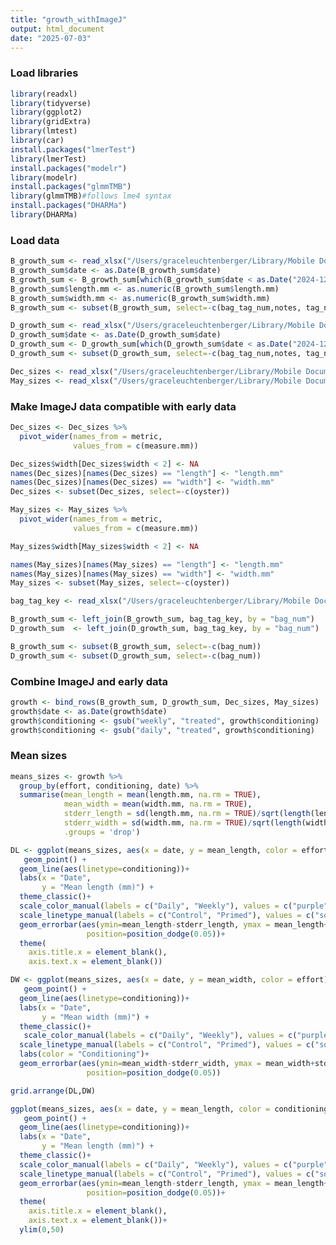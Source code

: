 ```yaml
---
title: "growth_withImageJ"
output: html_document
date: "2025-07-03"
---
```

### Load libraries
```r
library(readxl)
library(tidyverse)
library(ggplot2)
library(gridExtra)
library(lmtest)
library(car)
install.packages("lmerTest")
library(lmerTest)
install.packages("modelr")
library(modelr)
install.packages("glmmTMB")
library(glmmTMB)#follows lme4 syntax
install.packages("DHARMa")
library(DHARMa)
```


### Load data

```r
B_growth_sum <- read_xlsx("/Users/graceleuchtenberger/Library/Mobile Documents/com~apple~CloudDocs/Documents/project-gigas-conditioning-GL/data/sizes/B_2023POGS_small_seed_daily/B_sizes_12172024.xlsx")
B_growth_sum$date <- as.Date(B_growth_sum$date)
B_growth_sum <- B_growth_sum[which(B_growth_sum$date < as.Date("2024-12-17")),]
B_growth_sum$length.mm <- as.numeric(B_growth_sum$length.mm)
B_growth_sum$width.mm <- as.numeric(B_growth_sum$width.mm)
B_growth_sum <- subset(B_growth_sum, select=-c(bag_tag_num,notes, tag_num, duplicate,height.mm ))

D_growth_sum <- read_xlsx("/Users/graceleuchtenberger/Library/Mobile Documents/com~apple~CloudDocs/Documents/project-gigas-conditioning-GL/data/sizes/D_2023POGS_small_seed_weekly/D_sizes_12172024.xlsx", guess_max = 2000)
D_growth_sum$date <- as.Date(D_growth_sum$date)
D_growth_sum <- D_growth_sum[which(D_growth_sum$date < as.Date("2024-12-17")),]
D_growth_sum <- subset(D_growth_sum, select=-c(bag_tag_num,notes, tag_num, duplicate,height.mm ))

Dec_sizes <- read_xlsx("/Users/graceleuchtenberger/Library/Mobile Documents/com~apple~CloudDocs/Documents/project-gigas-conditioning-GL/data/outplanting/Westcott/20241217_images/sizes_12172024.xlsx")
May_sizes <- read_xlsx("/Users/graceleuchtenberger/Library/Mobile Documents/com~apple~CloudDocs/Documents/project-gigas-conditioning-GL/data/outplanting/Westcott/20250513_images/sizes_05132025.xlsx")


```

### Make ImageJ data compatible with early data
```r
Dec_sizes <- Dec_sizes %>%
  pivot_wider(names_from = metric,
              values_from = c(measure.mm))

Dec_sizes$width[Dec_sizes$width < 2] <- NA
names(Dec_sizes)[names(Dec_sizes) == "length"] <- "length.mm"
names(Dec_sizes)[names(Dec_sizes) == "width"] <- "width.mm"
Dec_sizes <- subset(Dec_sizes, select=-c(oyster))

May_sizes <- May_sizes %>%
  pivot_wider(names_from = metric,
              values_from = c(measure.mm))

May_sizes$width[May_sizes$width < 2] <- NA

names(May_sizes)[names(May_sizes) == "length"] <- "length.mm"
names(May_sizes)[names(May_sizes) == "width"] <- "width.mm"
May_sizes <- subset(May_sizes, select=-c(oyster))

bag_tag_key <- read_xlsx("/Users/graceleuchtenberger/Library/Mobile Documents/com~apple~CloudDocs/Documents/project-gigas-conditioning-GL/data/outplanting/Westcott/bag_tag_key.xlsx")

B_growth_sum <- left_join(B_growth_sum, bag_tag_key, by = "bag_num")
D_growth_sum  <- left_join(D_growth_sum, bag_tag_key, by = "bag_num")

B_growth_sum <- subset(B_growth_sum, select=-c(bag_num))
D_growth_sum <- subset(D_growth_sum, select=-c(bag_num))


```

### Combine ImageJ and early data
```r

growth <- bind_rows(B_growth_sum, D_growth_sum, Dec_sizes, May_sizes)
growth$date <- as.Date(growth$date)
growth$conditioning <- gsub("weekly", "treated", growth$conditioning)
growth$conditioning <- gsub("daily", "treated", growth$conditioning)

```


### Mean sizes
```r
means_sizes <- growth %>%
  group_by(effort, conditioning, date) %>%
  summarise(mean_length = mean(length.mm, na.rm = TRUE),
            mean_width = mean(width.mm, na.rm = TRUE),
            stderr_length = sd(length.mm, na.rm = TRUE)/sqrt(length(length.mm)),
            stderr_width = sd(width.mm, na.rm = TRUE)/sqrt(length(width.mm)),
            .groups = 'drop')

```

```r
DL <- ggplot(means_sizes, aes(x = date, y = mean_length, color = effort)) +
   geom_point() +
  geom_line(aes(linetype=conditioning))+
  labs(x = "Date",
       y = "Mean length (mm)") +
  theme_classic()+
  scale_color_manual(labels = c("Daily", "Weekly"), values = c("purple","forestgreen"))+
  scale_linetype_manual(labels = c("Control", "Primed"), values = c("solid", "dashed"))+
  geom_errorbar(aes(ymin=mean_length-stderr_length, ymax = mean_length+stderr_length), width=.2,
                 position=position_dodge(0.05))+
  theme(
    axis.title.x = element_blank(),       
    axis.text.x = element_blank())

DW <- ggplot(means_sizes, aes(x = date, y = mean_width, color = effort)) +
   geom_point() +
  geom_line(aes(linetype=conditioning))+
  labs(x = "Date",
       y = "Mean width (mm)") +
  theme_classic()+
   scale_color_manual(labels = c("Daily", "Weekly"), values = c("purple","forestgreen"))+
  scale_linetype_manual(labels = c("Control", "Primed"), values = c("solid", "dashed"))+
  labs(color = "Conditioning")+
  geom_errorbar(aes(ymin=mean_width-stderr_width, ymax = mean_width+stderr_width), width=.2,
                 position=position_dodge(0.05))

grid.arrange(DL,DW)
```

```r
ggplot(means_sizes, aes(x = date, y = mean_length, color = conditioning)) +
   geom_point() +
  geom_line(aes(linetype=conditioning))+
  labs(x = "Date",
       y = "Mean length (mm)") +
  theme_classic()+
  scale_color_manual(labels = c("Daily", "Weekly"), values = c("purple","forestgreen"))+
  scale_linetype_manual(labels = c("Control", "Primed"), values = c("solid", "dashed"))+
  geom_errorbar(aes(ymin=mean_length-stderr_length, ymax = mean_length+stderr_length), width=.2,
                 position=position_dodge(0.05))+
  theme(
    axis.title.x = element_blank(),       
    axis.text.x = element_blank())+
  ylim(0,50)
```

